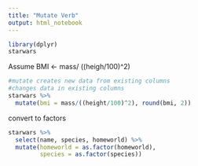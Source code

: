 ```yaml
---
title: "Mutate Verb"
output: html_notebook
---
```


```r
library(dplyr)
starwars
```

Assume BMI <- mass/ ((heigh/100)^2)
```r
#mutate creates new data from existing columns
#changes data in existing columns
starwars %>%
  mutate(bmi = mass/((height/100)^2), round(bmi, 2))

```
convert to factors
```r
starwars %>%
  select(name, species, homeworld) %>%
  mutate(homeworld = as.factor(homeworld),
         species = as.factor(species))

```

